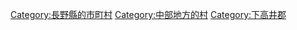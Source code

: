 {{Commonscat|Nozawaonsen, Nagano}}
{{Catmore}}

{{DEFAULTSORT:Nozawaonsen}}
[[Category:長野縣的市町村|Category:長野縣的市町村]]
[[Category:中部地方的村|Category:中部地方的村]]
[[Category:下高井郡|Category:下高井郡]]